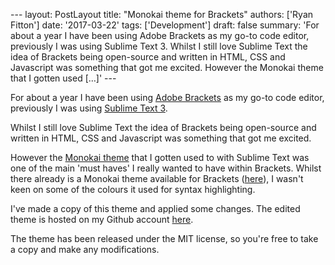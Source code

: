 \-\-- layout: PostLayout title: \"Monokai theme for Brackets\" authors: \[\'Ryan Fitton\'\] date: \'2017-03-22\' tags: \[\'Development\'\] draft: false summary: \'For about a year I have been using Adobe Brackets as my go-to code editor, previously I was using Sublime Text 3. Whilst I still love Sublime Text the idea of Brackets being open-source and written in HTML, CSS and Javascript was something that got me excited. However the Monokai theme that I gotten used \[&hellip;\]\' \-\--

For about a year I have been using [Adobe Brackets](http://brackets.io/) as my go-to code editor, previously I was using [Sublime Text 3](https://www.sublimetext.com/).

Whilst I still love Sublime Text the idea of Brackets being open-source and written in HTML, CSS and Javascript was something that got me excited.

However the [Monokai theme](https://github.com/jonschlinkert/sublime-monokai-extended) that I gotten used to with Sublime Text was one of the main 'must haves' I really wanted to have within Brackets. Whilst there already is a Monokai theme available for Brackets ([here](https://github.com/Brackets-Themes/Monokai)), I wasn't keen on some of the colours it used for syntax highlighting.

I've made a copy of this theme and applied some changes. The edited theme is hosted on my Github account [here](https://github.com/ryanfitton/monokai-theme-for-brackets).

The theme has been released under the MIT license, so you're free to take a copy and make any modifications.
